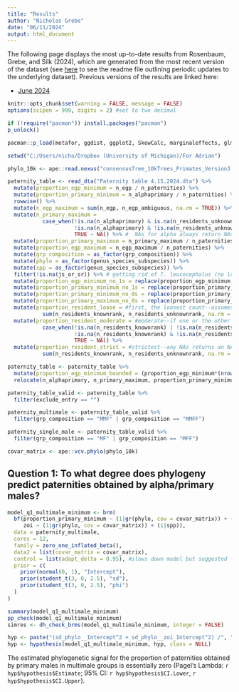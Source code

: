 ```yaml
---
title: "Results"
author: "Nicholas Grebe"
date: "06/11/2024"
output: html_document
---
```


The following page displays the most up-to-date results from Rosenbaum, Grebe, and Silk (2024), which are generated from the most recent version of the dataset (see [here](https://github.com/nicholasgrebe/living-paternity-table/tree/main) to see the readme file outlining periodic updates to the underlying dataset). Previous versions of the results are linked here:

<p>* <a href="june_2024/index.html">June 2024</a></p>



```r
knitr::opts_chunk$set(warning = FALSE, message = FALSE) 
options(scipen = 999, digits = 2) #set to two decimal 
```

```r
if (!require("pacman")) install.packages("pacman")
p_unlock()

pacman::p_load(metafor, ggdist, ggplot2, SkewCalc, marginaleffects, glmmTMB, phyr, evolvability, DHARMa.helpers, tidytree, haven, brms, Rcpp, rstan, ape, ggeffects, emmeans, patchwork, ggsci, purrr, cowplot, collapse, lubridate, DHARMa, dplyr, lme4, lmerTest, ggplot2, glmmTMB, lubridate, tidyr, janitor, data.table, stringr, effects, sjPlot, multcomp, readxl, readr, tibble)

setwd("C:/Users/nicho/Dropbox (University of Michigan)/For Adrian")

phylo_10k <- ape::read.nexus("consensusTree_10kTrees_Primates_Version3.nex")

paternity_table <- read_dta("Paternity table 4.15.2024.dta") %>%
  mutate(proportion_egp_minimum = n_egp / n_paternities) %>%
  mutate(proportion_primary_minimum = n_alphaprimary / n_paternities) %>% 
  rowwise() %>%
  mutate(n_egp_maximum = sum(n_egp, n_egp_ambiguous, na.rm = TRUE)) %>% #counts NAs as 0s
  mutate(n_primary_maximum = 
           case_when(!is.na(n_alphaprimary) & is.na(n_residents_unknownrank) ~ sum(n_alphaprimary, n_residents_unknownrank, na.rm = TRUE),
                     !is.na(n_alphaprimary) & !is.na(n_residents_unknownrank) ~ sum(n_alphaprimary, n_residents_unknownrank, na.rm = TRUE),
                     TRUE ~ NA)) %>% #  NAs for alpha always return NAs, regardless if resident is valid or NA
  mutate(proportion_primary_maximum = n_primary_maximum / n_paternities) %>%
  mutate(proportion_egp_maximum = n_egp_maximum / n_paternities) %>%
  mutate(grp_composition = as_factor(grp_composition)) %>%
  mutate(phylo = as_factor(genus_species_subspecies)) %>%
  mutate(spp = as_factor(genus_species_subspecies)) %>%
  filter(!is.na(js_or_sr)) %>% # getting rid of T. leucocephalus (no longer in as of April 2024)
  mutate(proportion_egp_minimum_no_1s = replace(proportion_egp_minimum, proportion_egp_minimum == 1, .99)) %>%
  mutate(proportion_primary_minimum_no_1s = replace(proportion_primary_minimum, proportion_primary_minimum == 1, .99)) %>%
  mutate(proportion_primary_minimum_no_0s = replace(proportion_primary_minimum, proportion_primary_minimum == 0, .01)) %>%
  mutate(proportion_primary_maximum_no_0s = replace(proportion_primary_maximum, proportion_primary_maximum == 0, .01)) %>%
  mutate(proportion_resident_loose = #first, the loosest count--assumes all NAs are 0s
           sum(n_residents_knownrank, n_residents_unknownrank, na.rm = TRUE) / n_paternities) %>% 
  mutate(proportion_resident_moderate = #moderate--if one or the other is NA, treat as 0; if both NA, return NA
           case_when(!is.na(n_residents_knownrank) | !is.na(n_residents_unknownrank) ~ sum(n_residents_knownrank, n_residents_unknownrank, na.rm = TRUE) / n_paternities,
                     !is.na(n_residents_knownrank) & !is.na(n_residents_unknownrank) ~ sum(n_residents_knownrank, n_residents_unknownrank, na.rm = TRUE) / n_paternities,
                     TRUE ~ NA)) %>%
  mutate(proportion_resident_strict = #strictest--any NAs returns an NA
           sum(n_residents_knownrank, n_residents_unknownrank, na.rm = FALSE) / n_paternities)

paternity_table <- paternity_table %>%
  mutate(proportion_egp_minimum_bounded = (proportion_egp_minimum*(nrow(subset(paternity_table, proportion_egp_minimum != "NA"))-1) + .5)/ nrow(subset(paternity_table, proportion_egp_minimum != "NA"))) %>% #see https://stats.stackexchange.com/questions/31300/dealing-with-0-1-values-in-a-beta-regression for ref
  relocate(n_alphaprimary, n_primary_maximum, proportion_primary_minimum, proportion_primary_maximum, exclude_entry, phylo, spp, dispersal_pattern:proportion_resident_strict, grp_composition, proportion_egp_minimum, proportion_egp_minimum_no_1s, proportion_egp_minimum_bounded, proportion_primary_minimum, proportion_primary_minimum_no_1s)

paternity_table_valid <- paternity_table %>%
  filter(exclude_entry == "")

paternity_multimale <- paternity_table_valid %>%
  filter(grp_composition == "MMF" | grp_composition == "MMFF")

paternity_single_male <- paternity_table_valid %>%
  filter(grp_composition == "MF" | grp_composition == "MFF")

covar_matrix <- ape::vcv.phylo(phylo_10k)
```

## Question 1: To what degree does phylogeny predict paternities obtained by alpha/primary males?

```r
model_q1_multimale_minimum <- brm(
  bf(proportion_primary_minimum ~ (1|gr(phylo, cov = covar_matrix)) + (1|spp),
     zoi ~ (1|gr(phylo, cov = covar_matrix)) + (1|spp)),
  data = paternity_multimale,
  cores = 12,
  family = zero_one_inflated_beta(),
  data2 = list(covar_matrix = covar_matrix),
  control = list(adapt_delta = 0.95), #slows down model but suggested 
  prior = c(
    prior(normal(0, 1), "Intercept"),
    prior(student_t(3, 0, 2.5), "sd"),
    prior(student_t(3, 0, 2.5), "phi")
  )
)
```

```r
summary(model_q1_multimale_minimum)
pp_check(model_q1_multimale_minimum)
simres <- dh_check_brms(model_q1_multimale_minimum, integer = FALSE)
```

```r
hyp <- paste("(sd_phylo__Intercept^2 + sd_phylo__zoi_Intercept^2) /", "(sd_phylo__Intercept^2 + sd_phylo__zoi_Intercept^2 + phi^2 + sd_spp__Intercept^2 + sd_spp__zoi_Intercept^2) = 0")
hyp <- hypothesis(model_q1_multimale_minimum, hyp, class = NULL)
```

The estimated phylogenetic signal for the proportion of paternities obtained by primary males in multimale groups is essentially zero (Pagel's Lambda: `r hyp$hypothesis$Estimate`; 95% CI: `r hyp$hypothesis$CI.Lower`, `r hyp$hypothesis$CI.Upper`).